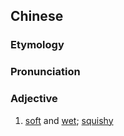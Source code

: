 {{also|湿软}}
==Chinese==
{{zh-forms|s=湿软|t2=溼軟}}

===Etymology===
{{zh-compound|濕|軟|wet|soft}}

===Pronunciation===
{{zh-pron
|m=shīruǎn
|c=sap1 jyun5
|cat=a
}}

===Adjective===
{{zh-adj}}

# [[soft]] and [[wet]]; [[squishy]]